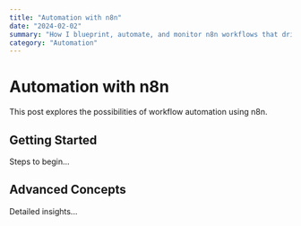 ```yaml
---
title: "Automation with n8n"
date: "2024-02-02"
summary: "How I blueprint, automate, and monitor n8n workflows that drive tangible operational wins."
category: "Automation"
---
```


# Automation with n8n

This post explores the possibilities of workflow automation using n8n.

## Getting Started

Steps to begin...

## Advanced Concepts

Detailed insights...
